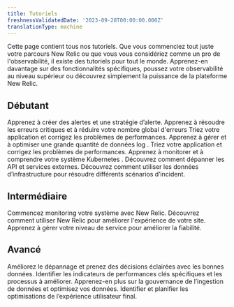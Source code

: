 ```yaml
---
title: Tutoriels
freshnessValidatedDate: '2023-09-28T00:00:00.000Z'
translationType: machine
---
```


Cette page contient tous nos tutoriels. Que vous commenciez tout juste votre parcours New Relic ou que vous vous considériez comme un pro de l&apos;observabilité, il existe des tutoriels pour tout le monde. Apprenez-en davantage sur des fonctionnalités spécifiques, poussez votre observabilité au niveau supérieur ou découvrez simplement la puissance de la plateforme New Relic.

## Débutant

<DocTiles>
  <DocTile path="/docs/tutorial-create-alerts/create-new-relic-alerts/" title="Create and manage alerts">
    Apprenez à créer des alertes et une stratégie d’alerte.
  </DocTile>

  <DocTile path="/docs/tutorial-error-tracking/respond-outages/" title="Find errors in your failing app">
    Apprenez à résoudre les erreurs critiques et à réduire votre nombre global d&apos;erreurs
  </DocTile>

  <DocTile path="/docs/tutorial-app-performance/instrument-your-site/" title="Improve your website's performance">
    Triez votre application et corrigez les problèmes de performances.
  </DocTile>

  <DocTile path="/docs/tutorial-large-logs/get-started-managing-large-logs/" title="Manage large volume of logs">
    Apprenez à gérer et à optimiser une grande quantité de données log .
  </DocTile>

  <DocTile path="/docs/tutorial-app-slow/root-causes/" title="My app is slow">
    Triez votre application et corrigez les problèmes de performances.
  </DocTile>

  <DocTile path="/docs/tutorial-kubernetes-learn/tutorial-k8s-intro/" title="Understand your Kubernetes system">
    Apprenez à monitorer et à comprendre votre système Kubernetes .
  </DocTile>

  <DocTile path="/docs/tutorial-external-services/respond-external/" title="Respond to API issues">
    Découvrez comment dépanner les API et services externes.
  </DocTile>

  <DocTile path="/docs/tutorial-troubleshoot-infra-hosts/collect-your-data/" title="Troubleshoot hosts with infra data">
    Découvrez comment utiliser les données d’infrastructure pour résoudre différents scénarios d’incident.
  </DocTile>
</DocTiles>

## Intermédiaire

<DocTiles>
  <DocTile path="/docs/tutorial-dd-migration/migrating-from-dd/" title="Migrate from Datadog">
    Commencez monitoring votre système avec New Relic.
  </DocTile>

  <DocTile path="/docs/tutorial-peak-demand/get-started/" title="Prepare for peak demand">
    Découvrez comment utiliser New Relic pour améliorer l&apos;expérience de votre site.
  </DocTile>

  <DocTile path="/docs/tutorial-service-level-mgmt/intro-to-slm/" title="Manage service levels">
    Apprenez à gérer votre niveau de service pour améliorer la fiabilité.
  </DocTile>
</DocTiles>

## Avancé

<DocTiles>
  <DocTile path="/docs/tutorial-reporting-data/capture-the-right-data/" title="Capture the right data">
    Améliorez le dépannage et prenez des décisions éclairées avec les bonnes données.
  </DocTile>

  <DocTile path="/docs/tutorial-innovation-and-growth/innovate-with-new-relic/" title="Improve your code and release qualty">
    Identifier les indicateurs de performances clés spécifiques et les processus à améliorer.
  </DocTile>

  <DocTile path="/docs/tutorial-optimize-telemetry/intro-to-optimal-telemetry/" title="Optimize your telemetry">
    Apprenez-en plus sur la gouvernance de l’ingestion de données et optimisez vos données.
  </DocTile>

  <DocTile path="/docs/tutorial-customer-experience/intro-to-customer-experience/" title="Improve your customers' digital experience">
    Identifier et planifier les optimisations de l’expérience utilisateur final.
  </DocTile>
</DocTiles>
